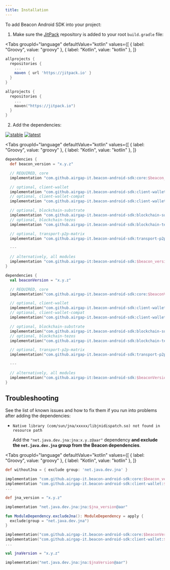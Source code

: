 ```yaml
---
title: Installation
---
```



To add Beacon Android SDK into your project:

1. Make sure the [JitPack](https://jitpack.io/) repository is added to your root `build.gradle` file:

<Tabs
  groupId="language"
  defaultValue="kotlin"
  values={[
    { label: "Groovy", value: "groovy" },
    { label: "Kotlin", value: "kotlin" },
  ]}
>

<TabItem value="groovy">

```groovy
allprojects {
  repositories {
    ...
    maven { url 'https://jitpack.io' }
  }
}
```

</TabItem>

<TabItem value="kotlin">

```kotlin
allprojects {
  repositories {
    ...
    maven("https://jitpack.io")
  }
}
```

</TabItem>

</Tabs>

2. Add the dependencies:

[![stable](https://img.shields.io/github/v/tag/airgap-it/beacon-android-sdk?label=stable&sort=semver)](https://github.com/airgap-it/beacon-android-sdk)
[![latest](https://img.shields.io/github/v/tag/airgap-it/beacon-android-sdk?color=orange&include_prereleases&label=latest)](https://github.com/airgap-it/beacon-android-sdk)

<Tabs
  groupId="language"
  defaultValue="kotlin"
  values={[
    { label: "Groovy", value: "groovy" },
    { label: "Kotlin", value: "kotlin" },
  ]}
>

<TabItem value="groovy">

```groovy
dependencies {
  def beacon_version = "x.y.z"

  // REQUIRED, core
  implementation "com.github.airgap-it.beacon-android-sdk:core:$beacon_version"

  // optional, client-wallet
  implementation "com.github.airgap-it.beacon-android-sdk:client-wallet:$beacon_version"
  // optional, client-wallet-compat
  implementation "com.github.airgap-it.beacon-android-sdk:client-wallet-compat:$beacon_version"

  // optional, blockchain-substrate
  implementation "com.github.airgap-it.beacon-android-sdk:blockchain-substrate:$beacon_version"
  // optional, blockchain-tezos
  implementation "com.github.airgap-it.beacon-android-sdk:blockchain-tezos:$beacon_version"

  // optional, transport-p2p-matrix
  implementation "com.github.airgap-it.beacon-android-sdk:transport-p2p-matrix:$beacon_version"

  ---

  // alternatively, all modules
  implementation "com.github.airgap-it:beacon-android-sdk:$beacon_version"
}
```

</TabItem>

<TabItem value="kotlin">

```kotlin
dependencies {
  val beaconVersion = "x.y.z"

  // REQUIRED, core
  implementation("com.github.airgap-it.beacon-android-sdk:core:$beaconVersion")

  // optional, client-wallet
  implementation("com.github.airgap-it.beacon-android-sdk:client-wallet:$beaconVersion")
  // optional, client-wallet-compat
  implementation("com.github.airgap-it.beacon-android-sdk:client-wallet-compat:$beaconVersion")

  // optional, blockchain-substrate
  implementation("com.github.airgap-it.beacon-android-sdk:blockchain-substrate:$beaconVersion")
  // optional, blockchain-tezos
  implementation("com.github.airgap-it.beacon-android-sdk:blockchain-tezos:$beaconVersion")

  // optional, transport-p2p-matrix
  implementation("com.github.airgap-it.beacon-android-sdk:transport-p2p-matrix:$beaconVersion")

  ---

  // alternatively, all modules
  implementation("com.github.airgap-it:beacon-android-sdk:$beaconVersion")
}
```

</TabItem>

</Tabs>

## Troubleshooting

See the list of known issues and how to fix them if you run into problems after adding the dependencies:

- `Native library (com/sun/jna/xxxxx/libjnidispatch.so) not found in resource path`

  Add the `"net.java.dev.jna:jna:x.y.z@aar"` dependency **and exclude the `net.java.dev.jna` group from the Beacon dependencies**.

<Tabs
  groupId="language"
  defaultValue="kotlin"
  values={[
    { label: "Groovy", value: "groovy" },
    { label: "Kotlin", value: "kotlin" },
  ]}
>

<TabItem value="groovy">

```groovy
def withoutJna = { exclude group: 'net.java.dev.jna' }

implementation "com.github.airgap-it.beacon-android-sdk:core:$beacon_version", withoutJna
implementation "com.github.airgap-it.beacon-android-sdk:client-wallet:$beacon_version", withoutJna
...

def jna_version = "x.y.z"

implementation "net.java.dev.jna:jna:$jna_version@aar"
```

</TabItem>

<TabItem value="kotlin">

```kotlin
fun ModuleDependency.excludeJna(): ModuleDependency = apply {
  exclude(group = "net.java.dev.jna")
}

implementation("com.github.airgap-it.beacon-android-sdk:core:$beaconVersion") { withoutJna() }
implementation("com.github.airgap-it.beacon-android-sdk:client-wallet:$beaconVersion") { withoutJna() }
...

val jnaVersion = "x.y.z"

implementation("net.java.dev.jna:jna:$jnaVersion@aar")
```

</TabItem>

</Tabs>
